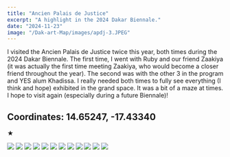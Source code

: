 ```yaml
---
title: "Ancien Palais de Justice"
excerpt: "A highlight in the 2024 Dakar Biennale."
date: "2024-11-23"
image: "/Dak-art-Map/images/apdj-3.JPEG"
---
```


I visited the Ancien Palais de Justice twice this year, both times during the 2024 Dakar Biennale. The first time, I went with Ruby and our friend Zaakiya (it was actually the first time meeting Zaakiya, who would become a closer friend throughout the year). The second was with the other 3 in the program and YES alum Khadissa. I really needed both times to fully see everything (I think and hope) exhibited in the grand space. It was a bit of a maze at times. I hope to visit again (especially during a future Biennale)!

## **Coordinates:** 14.65247, -17.43340

★

<div className="gallery grid grid-cols-3 gap-4">
  <img src="/Dak-art-Map/images/apdj-1.JPEG" />
  <img src="/Dak-art-Map/images/apdj-2.JPEG" />
  <img src="/Dak-art-Map/images/apdj-3.JPEG" />
  <img src="/Dak-art-Map/images/apdj-4.JPEG" />
  <img src="/Dak-art-Map/images/apdj-5.JPEG" />
  <img src="/Dak-art-Map/images/apdj-6.JPEG" />
  <img src="/Dak-art-Map/images/apdj-7.JPEG" />
  <img src="/Dak-art-Map/images/apdj-8.JPEG" />
  <img src="/Dak-art-Map/images/apdj-9.JPEG" />
  <img src="/Dak-art-Map/images/apdj-10.JPEG" />
  <img src="/Dak-art-Map/images/apdj-11.JPEG" />
  <img src="/Dak-art-Map/images/apdj-12.JPEG" />
</div>
